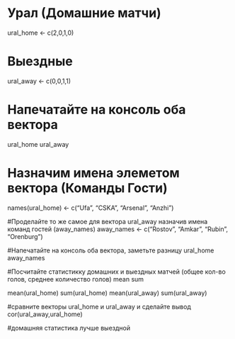 # Урал (Домашние матчи)
ural_home <- c(2,0,1,0)

# Выездные
ural_away <- c(0,0,1,1)

# Напечатайте на консоль оба вектора
ural_home
ural_away

# Назначим имена элеметом вектора (Команды Гости)
names(ural_home) <- c("Ufa", "CSKA", "Arsenal", "Anzhi")

#Проделайте то же самое для вектора ural_away назначив имена команд гостей (away_names)
away_names <- c("Rostov", "Amkar", "Rubin", "Orenburg")

#Напечатайте на консоль оба вектора, заметьте разницу
ural_home
away_names

#Посчитайте статистикку домашних и выездных матчей (общее кол-во голов, среднее количество голов)
mean
sum

mean(ural_home)
sum(ural_home)
mean(ural_away)
sum(ural_away)

#сравните векторы ural_home и ural_away и сделайте вывод
cor(ural_away,ural_home)

#домашняя статистика лучше выездной